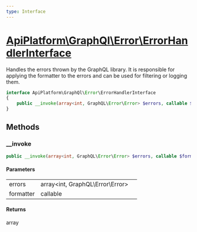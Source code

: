 ```yaml
---
type: Interface
---
```


# [ApiPlatform\GraphQl\Error\ErrorHandlerInterface](/docs/v3.1/reference/GraphQl/Error/ErrorHandlerInterface)

Handles the errors thrown by the GraphQL library.
It is responsible for applying the formatter to the errors and can be used for filtering or logging them.


```php
interface ApiPlatform\GraphQl\Error\ErrorHandlerInterface
{
    public __invoke(array<int, GraphQL\Error\Error> $errors, callable $formatter): array
}
```
## Methods

### __invoke



```php
public __invoke(array<int, GraphQL\Error\Error> $errors, callable $formatter): array
```

#### Parameters

<table><tbody>
<tr><td>errors</td><td>array&lt;int, GraphQL\Error\Error&gt;</td><td></td></tr><tr><td>formatter</td><td>callable</td><td></td></tr>
</tbody>
</table>

#### Returns

array

